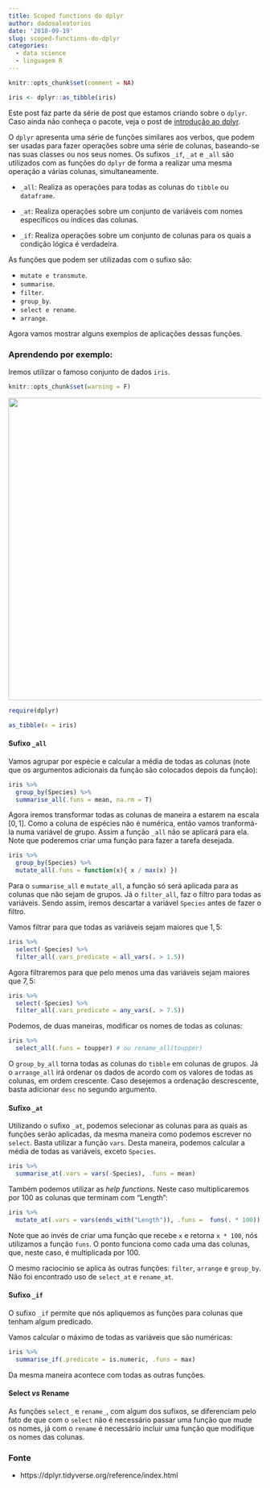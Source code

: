 ```yaml
---
title: Scoped functions do dplyr
author: dadosaleatorios
date: '2018-09-19'
slug: scoped-functions-do-dplyr
categories:
  - data science
  - linguagem R
---
```


```r
knitr::opts_chunk$set(comment = NA)

iris <- dplyr::as_tibble(iris)
```

Este post faz parte da série de post que estamos criando sobre o `dplyr`. Caso ainda não conheça o pacote, veja o post de [introdução ao dplyr](https://www.dadosaleatorios.com.br/post/introdu%C3%A7%C3%A3o-ao-dplyr/).

O `dplyr` apresenta uma série de funções similares aos verbos, que podem ser usadas para fazer operações sobre uma série de colunas, baseando-se nas suas classes ou nos seus nomes. Os sufixos `_if`, `_at` e `_all` são utilizados com as funções do `dplyr` de forma a realizar uma mesma operação a várias colunas, simultaneamente.

- `_all`: Realiza as operações para todas as colunas do `tibble` ou `dataframe`. 

- `_at`: Realiza operações sobre um conjunto de variáveis com nomes específicos ou índices das colunas.

- `_if`: Realiza operações sobre um conjunto de colunas para os quais a condição lógica é verdadeira.

As funções que podem ser utilizadas com o sufixo são:

- `mutate e transmute`.
- `summarise`.
- `filter`.
- `group_by`.
- `select e rename`.
- `arrange`.

Agora vamos mostrar alguns exemplos de aplicações dessas funções. 

### Aprendendo por exemplo:

Iremos utilizar o famoso conjunto de dados `iris`.

```r
knitr::opts_chunk$set(warning = F)
```

<center>
![](/img/2018-09-19-scoped-functions-do-dplyr/iris_img.png){width=600px}
</center>

</center>


```r
require(dplyr)

as_tibble(x = iris)
```

#### Sufixo `_all`

Vamos agrupar por espécie e calcular a média de todas as colunas (note que os argumentos adicionais da função são colocados depois da função):

```r
iris %>% 
  group_by(Species) %>% 
  summarise_all(.funs = mean, na.rm = T)
```

Agora iremos transformar todas as colunas de maneira a estarem na escala $[0, 1]$. Como a coluna de espécies não é numérica, então vamos tranformá-la numa variável de grupo. Assim a função `_all` não se aplicará para ela. Note que poderemos criar uma função para fazer a tarefa desejada.

```r
iris %>% 
  group_by(Species) %>% 
  mutate_all(.funs = function(x){ x / max(x) })
```

Para o `summarise_all` e `mutate_all`, a função só será aplicada para as colunas que não sejam de grupos. Já o `filter_all`, faz o filtro para todas as variáveis. Sendo assim, iremos descartar a variável `Species` antes de fazer o filtro.

Vamos filtrar para que todas as variáveis sejam maiores que $1,5$:

```r
iris %>% 
  select(-Species) %>% 
  filter_all(.vars_predicate = all_vars(. > 1.5))
```

Agora filtraremos para que pelo menos uma das variáveis sejam maiores que $7,5$:

```r
iris %>% 
  select(-Species) %>% 
  filter_all(.vars_predicate = any_vars(. > 7.5))
```

Podemos, de duas maneiras, modificar os nomes de todas as colunas:

```r
iris %>% 
  select_all(.funs = toupper) # ou rename_all(toupper)
```

O `group_by_all` torna todas as colunas do `tibble` em colunas de grupos. Já o `arrange_all` irá ordenar os dados de acordo com os valores de todas as colunas, em ordem crescente. Caso desejemos a ordenação descrescente, basta adicionar `desc` no segundo argumento.

#### Sufixo `_at`

Utilizando o sufixo `_at`, podemos selecionar as colunas para as quais as funções serão aplicadas, da mesma maneira como podemos escrever no `select`. Basta utilizar a função `vars`. Desta maneira, podemos calcular a média de todas as variáveis, exceto `Species`.

```r
iris %>% 
  summarise_at(.vars = vars(-Species), .funs = mean)
```

Também podemos utilizar as *help functions*. Neste caso multiplicaremos por $100$ as colunas que terminam com "Length":

```r
iris %>% 
  mutate_at(.vars = vars(ends_with("Length")), .funs =  funs(. * 100))
```

Note que ao invés de criar uma função que recebe `x` e retorna `x * 100`, nós utilizamos a função `funs`. O ponto funciona como cada uma das colunas, que, neste caso, é multiplicada por $100$.

O mesmo raciocínio se aplica às outras funções: `filter`, `arrange` e `group_by`. Não foi encontrado uso de `select_at` e `rename_at`.

#### Sufixo `_if`

O sufixo `_if` permite que nós apliquemos as funções para colunas que tenham algum predicado.

Vamos calcular o máximo de todas as variáveis que são numéricas:

```r
iris %>% 
  summarise_if(.predicate = is.numeric, .funs = max)
```

Da mesma maneira acontece com todas as outras funções.

#### Select *vs* Rename

As funções `select_` e `rename_`, com algum dos sufixos, se diferenciam pelo fato de que com o `select` não é necessário passar uma função que mude os nomes, já com o `rename` é necessário incluir uma função que modifique os nomes das colunas.

### Fonte

- https://dplyr.tidyverse.org/reference/index.html